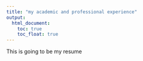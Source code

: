 ```yaml
---
title: "my academic and professional experience"
output: 
  html_document:
    toc: true
    toc_float: true
---
```


This is going to be my resume